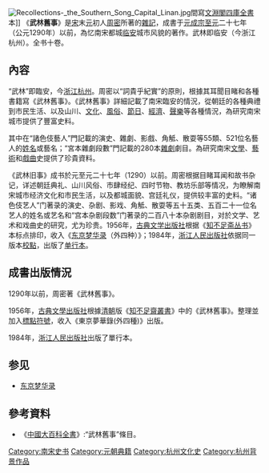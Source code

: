 [[File:Recollections-_the_Southern_Song_Capital_Linan.jpg|thumb]]間寫[[文淵閣|文淵閣]][[四庫全書|四庫全書]]本]]
《'''武林舊事'''》是[[南宋|宋]]末[[元代|元]]初人[[周密|周密]]所著的[[雜記|雜記]]，成書于[[元成宗|元成宗]][[至元_(元世祖)|至元]]二十七年（公元1290年）以前，為忆南宋都城[[临安|临安]]城市风貌的著作。武林即临安（今浙江杭州）。全书十卷。

==內容==
“武林”即臨安，今[[浙江|浙江]][[杭州|杭州]]。周密以“詞貴乎紀實”的原則，根據其耳聞目睹和各種書籍寫《武林舊事》。《武林舊事》詳細記載了南宋臨安的情況，從朝廷的各種典禮到市民生活、以及山川、[[文化|文化]]、[[風俗|風俗]]、[[節日|節日]]、[[經濟|經濟]]、[[聲樂|聲樂]]等各種情況，為研究南宋城市提供了豐富史料。

其中在“諸色伎藝人”門記載的演史、雜劇、影戲、角觝、散耍等55類、521位名藝人的[[姓名|姓名]]或藝名；“宮本雜劇段數”門記載的280本[[雜劇|雜劇]]劇目。為研究南宋[[文學|文學]]、[[藝術|藝術]]和[[戲曲|戲曲]]史提供了珍貴資料。

《武林旧事》成书於元至元二十七年（1290）以前。周密根据目睹耳闻和故书杂记，详述朝廷典礼、山川风俗、市肆经纪、四时节物、教坊乐部等情况，为瞭解南宋城市经济文化和市民生活，以及都城面貌、宫廷礼仪，提供较丰富的史料。“诸色伎艺人”门著录的演史、杂剧、影戏、角觝、散耍等五十五类、五百二十一位名艺人的姓名或艺名和“宫本杂剧段数”门著录的二百八十本杂剧剧目，对於文学、艺术和戏曲史的研究，尤为珍贵。1956年，[[古典文学出版社|古典文学出版社]]根据《[[知不足斋丛书|知不足斋丛书]]》本标点排印，收入《[[东京梦华录|东京梦华录]]（外四种）》；1984年，[[浙江人民出版社|浙江人民出版社]]依据同一版本[[校對|校點]]，出版了[[单行本|单行本]]。

==成書出版情況==
{{wikisource}}

1290年以前，周密著《武林舊事》。

1956年，[[古典文學出版社|古典文學出版社]]根據[[清朝|清朝]]版《[[知不足齋叢書|知不足齋叢書]]》中的《武林舊事》。整理並加入[[標點符號|標點符號]]，收入《東京夢華錄(外四種)》出版。

1984年，[[浙江人民出版社|浙江人民出版社]]出版了單行本。

== 参见 ==
* [[东京梦华录|东京梦华录]]

==參考資料==
*《[[中國大百科全書|中國大百科全書]]》:“武林舊事”條目。

[[Category:南宋史书|Category:南宋史书]]
[[Category:元朝典籍|Category:元朝典籍]]
[[Category:杭州文化史|Category:杭州文化史]]
[[Category:杭州背景作品|Category:杭州背景作品]]